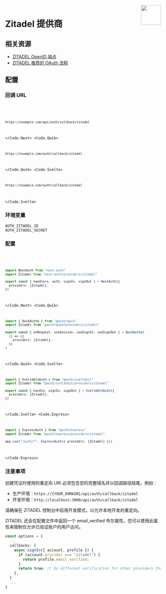 
<img align="right" src="/img/providers/zitadel.svg" height="64" width="64" />

# Zitadel 提供商

## 相关资源

- [ZITADEL OpenID 端点](https://zitadel.com/docs/apis/openidoauth/endpoints)
- [ZITADEL 推荐的 OAuth 流程](https://zitadel.com/docs/guides/integrate/oauth-recommended-flows)

## 配置

### 回调 URL

<Code>
  <Code.Next>

```bash
https://example.com/api/auth/callback/zitadel
```

  </Code.Next>
  <Code.Qwik>

```bash
https://example.com/auth/callback/zitadel
```

  </Code.Qwik>
  <Code.Svelte>

```bash
https://example.com/auth/callback/zitadel
```

  </Code.Svelte>
</Code>

### 环境变量

```
AUTH_ZITADEL_ID
AUTH_ZITADEL_SECRET
```

### 配置

<Code>
  <Code.Next>

```ts filename="/auth.ts"
import NextAuth from "next-auth"
import Zitadel from "next-auth/providers/zitadel"

export const { handlers, auth, signIn, signOut } = NextAuth({
  providers: [Zitadel],
})
```

  </Code.Next>
  <Code.Qwik>
  
```ts filename="/src/routes/plugin@auth.ts"
import { QwikAuth$ } from "@auth/qwik"
import Zitadel from "@auth/qwik/providers/zitadel"

export const { onRequest, useSession, useSignIn, useSignOut } = QwikAuth$(
  () => ({
    providers: [Zitadel],
  })
)
```

  </Code.Qwik>
  <Code.Svelte>

```ts filename="/src/auth.ts"
import { SvelteKitAuth } from "@auth/sveltekit"
import Zitadel from "@auth/sveltekit/providers/zitadel"

export const { handle, signIn, signOut } = SvelteKitAuth({
  providers: [Zitadel],
})
```

  </Code.Svelte>
  <Code.Express>

```ts filename="/src/app.ts"
import { ExpressAuth } from "@auth/express"
import Zitadel from "@auth/express/providers/zitadel"

app.use("/auth/*", ExpressAuth({ providers: [Zitadel] }))
```

  </Code.Express>
</Code>

### 注意事项

创建凭证时使用的重定向 URI 必须包含您的完整域名并以回调路径结尾。例如：

- 生产环境：`https://{YOUR_DOMAIN}/api/auth/callback/zitadel`
- 开发环境：`http://localhost:3000/api/auth/callback/zitadel`

请确保在 ZITADEL 控制台中启用开发模式，以允许本地开发的重定向。

ZITADEL 还会在配置文件中返回一个 email_verified 布尔属性。您可以使用此属性来限制仅允许已验证账户的用户访问。

```ts filename=pages/api/auth/[...nextauth].js
const options = {
  ...
  callbacks: {
    async signIn({ account, profile }) {
      if (account.provider === "zitadel") {
        return profile.email_verified;
      }
      return true; // Do different verification for other providers that don't have `email_verified`
    },
  }
  ...
}
```
